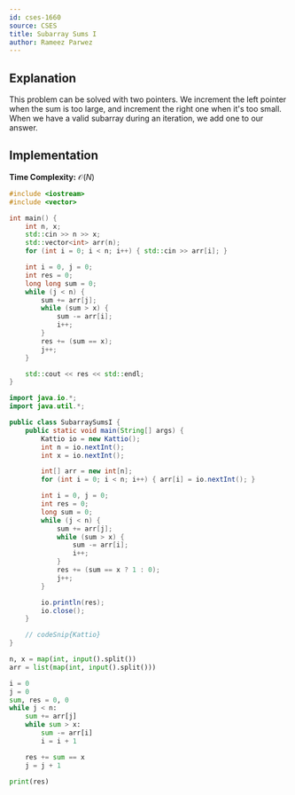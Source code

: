 ```yaml
---
id: cses-1660
source: CSES
title: Subarray Sums I
author: Rameez Parwez
---
```


## Explanation

This problem can be solved with two pointers.
We increment the left pointer when the sum is too large, and increment the right one when it's too small.
When we have a valid subarray during an iteration, we add one to our answer.

## Implementation

**Time Complexity:** $\mathcal{O}(N)$

<LanguageSection>
<CPPSection>

```cpp
#include <iostream>
#include <vector>

int main() {
	int n, x;
	std::cin >> n >> x;
	std::vector<int> arr(n);
	for (int i = 0; i < n; i++) { std::cin >> arr[i]; }

	int i = 0, j = 0;
	int res = 0;
	long long sum = 0;
	while (j < n) {
		sum += arr[j];
		while (sum > x) {
			sum -= arr[i];
			i++;
		}
		res += (sum == x);
		j++;
	}

	std::cout << res << std::endl;
}
```

</CPPSection>
<JavaSection>

```java
import java.io.*;
import java.util.*;

public class SubarraySumsI {
	public static void main(String[] args) {
		Kattio io = new Kattio();
		int n = io.nextInt();
		int x = io.nextInt();

		int[] arr = new int[n];
		for (int i = 0; i < n; i++) { arr[i] = io.nextInt(); }

		int i = 0, j = 0;
		int res = 0;
		long sum = 0;
		while (j < n) {
			sum += arr[j];
			while (sum > x) {
				sum -= arr[i];
				i++;
			}
			res += (sum == x ? 1 : 0);
			j++;
		}

		io.println(res);
		io.close();
	}

	// codeSnip{Kattio}
}
```

</JavaSection>
<PySection>

```py
n, x = map(int, input().split())
arr = list(map(int, input().split()))

i = 0
j = 0
sum, res = 0, 0
while j < n:
	sum += arr[j]
	while sum > x:
		sum -= arr[i]
		i = i + 1

	res += sum == x
	j = j + 1

print(res)
```

</PySection>
</LanguageSection>
